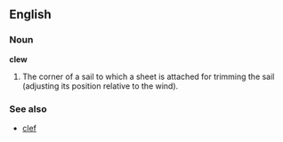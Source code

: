 ==English==

===Noun===
'''clew'''
# The corner of a sail to which a sheet is attached for trimming the sail (adjusting its position relative to the wind).

===See also===
* [[clef]]